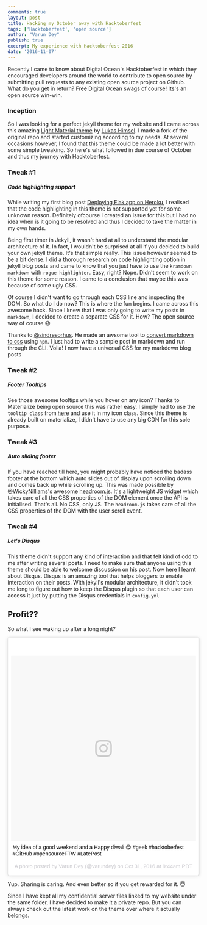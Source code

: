 ```yaml
---
comments: true
layout: post
title: Hacking my October away with Hacktoberfest
tags: ['Hacktoberfest', 'open source']
author: "Varun Dey"
publish: true
excerpt: My experience with Hacktoberfest 2016
date: '2016-11-07'
---
```

Recently I came to know about Digital Ocean's Hacktoberfest in which they encouraged developers around the world to contribute to open source by submitting pull requests to any existing open source project on Github. What do you get in return? Free Digital Ocean swags of course! Its's an open source win-win.

### Inception
So I was looking for a perfect jekyll theme for my website and I came across this amazing [Light Material theme](http://jekyllthemes.org/themes/light-material/) by [Lukas Himsel](https://github.com/lukas-h). I made a fork of the original repo and started customizing according to my needs. At several occasions however, I found that this theme could be made a lot better with some simple tweaking. So here's what followed in due course of October and thus my journey with Hacktoberfest.

### Tweak #1

##### Code highlighting support
While writing my first blog post [Deploying Flak app on Heroku](https://varundey.me/blogs/deploy-flask-app-on-heroku), I realised that the code highlighting in this theme is not supported yet for some unknown reason. Definitely ofcourse I created an issue for this but I had no idea when is it going to be resolved and thus I decided to take the matter in my own hands.

Being first timer in Jekyll, it wasn't hard at all to understand the modular architecture of it. In fact, I wouldn't be surprised at all if you decided to build your own jekyll theme. It's that simple really. This issue however seemed to be a bit dense. I did a thorough research on code highlighting option in jekyll blog posts and came to know that you just have to use the `kramdown markdown` with `rogue highlighter`. Easy, right? Nope. Didn't seem to work on this theme for some reason. I came to a conclusion that maybe this was because of some ugly CSS.

Of course I didn't want to go through each CSS line and inspecting the DOM. So what do I do now? This is where the fun begins. I came across this awesome hack. Since I knew that I was only going to write my posts in `markdown`, I decided to create a separate CSS for it. How? The open source way of course :smiley:

Thanks to [@sindresorhus](https://github.com/sindresorhus). He made an awsome tool to [convert markdown to css](https://github.com/sindresorhus/generate-github-markdown-css) using `npm`. I just had to write a sample post in markdown and run through the CLI. Voila! I now have a universal CSS for my markdown blog posts

### Tweak #2

##### Footer Tooltips
See those awesome tooltips while you hover on any icon? Thanks to Materialize being open source this was rather easy. I simply had to use the `tooltip class` from [here](http://materializecss.com/dialogs.html) and use it in my icon class. Since this theme is already built on materialize, I didn't have to use any big CDN for this sole purpose.

### Tweak #3

##### Auto sliding footer
If you have reached till here, you might probably have noticed the badass footer at the bottom which auto slides out of display upon scrolling down and comes back up while scrolling up. This was made possible by [@WickyNilliams](https://github.com/WickyNilliams)'s awesome [headroom.js](http://wicky.nillia.ms/headroom.js/). It's a lightweight JS widget which takes care of all the CSS properties of the DOM element once the API is initialised. That's all. No CSS, only JS. The `headroom.js` takes care of all the CSS properties of the DOM with the user scroll event.

### Tweak #4

##### Let's Disqus
This theme didn't support any kind of interaction and that felt kind of odd to me after writing several posts. I need to make sure that anyone using this theme should be able to welcome discussion on his post. Now here I learnt about Disqus. Disqus is an amazing tool that helps bloggers to enable interaction on their posts. With jekyll's modular architecture, it didn't took me long to figure out how to keep the Disqus plugin so that each user can access it just by putting the Disqus credentials in `config.yml`

## Profit??
So what I see waking up after a long night?
<blockquote class="instagram-media" data-instgrm-captioned data-instgrm-version="7" style=" background:#FFF; border:0; border-radius:3px; box-shadow:0 0 1px 0 rgba(0,0,0,0.5),0 1px 10px 0 rgba(0,0,0,0.15); margin: 1px; max-width:658px; padding:0; width:99.375%; width:-webkit-calc(100% - 2px); width:calc(100% - 2px);"><div style="padding:8px;"> <div style=" background:#F8F8F8; line-height:0; margin-top:40px; padding:50.0% 0; text-align:center; width:100%;"> <div style=" background:url(data:image/png;base64,iVBORw0KGgoAAAANSUhEUgAAACwAAAAsCAMAAAApWqozAAAABGdBTUEAALGPC/xhBQAAAAFzUkdCAK7OHOkAAAAMUExURczMzPf399fX1+bm5mzY9AMAAADiSURBVDjLvZXbEsMgCES5/P8/t9FuRVCRmU73JWlzosgSIIZURCjo/ad+EQJJB4Hv8BFt+IDpQoCx1wjOSBFhh2XssxEIYn3ulI/6MNReE07UIWJEv8UEOWDS88LY97kqyTliJKKtuYBbruAyVh5wOHiXmpi5we58Ek028czwyuQdLKPG1Bkb4NnM+VeAnfHqn1k4+GPT6uGQcvu2h2OVuIf/gWUFyy8OWEpdyZSa3aVCqpVoVvzZZ2VTnn2wU8qzVjDDetO90GSy9mVLqtgYSy231MxrY6I2gGqjrTY0L8fxCxfCBbhWrsYYAAAAAElFTkSuQmCC); display:block; height:44px; margin:0 auto -44px; position:relative; top:-22px; width:44px;"></div></div> <p style=" margin:8px 0 0 0; padding:0 4px;"> <a href="https://www.instagram.com/p/BMPAW-BAjEd/" style=" color:#000; font-family:Arial,sans-serif; font-size:14px; font-style:normal; font-weight:normal; line-height:17px; text-decoration:none; word-wrap:break-word;" target="_blank">My idea of a good weekend and a Happy diwali 😋 #geek #hacktoberfest #GitHub #opensourceFTW #LatePost</a></p> <p style=" color:#c9c8cd; font-family:Arial,sans-serif; font-size:14px; line-height:17px; margin-bottom:0; margin-top:8px; overflow:hidden; padding:8px 0 7px; text-align:center; text-overflow:ellipsis; white-space:nowrap;">A photo posted by Varun Dey (@varundey) on <time style=" font-family:Arial,sans-serif; font-size:14px; line-height:17px;" datetime="2016-10-31T16:44:43+00:00">Oct 31, 2016 at 9:44am PDT</time></p></div></blockquote>
<script async defer src="//platform.instagram.com/en_US/embeds.js"></script>

Yup. Sharing is caring. And even better so if you get rewarded for it. :innocent:

Since I have kept all my confidential server files linked to my website under the same folder, I have decided to make it a private repo. But you can always check out the latest work on the theme over where it actually [belongs](http://himsel.me/material-theme/).
